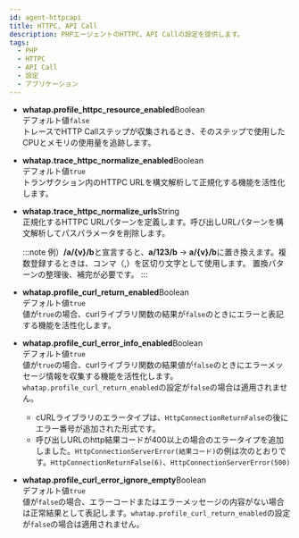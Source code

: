 ```yaml
---
id: agent-httpcapi
title: HTTPC, API Call
description: PHPエージェントのHTTPC、API Callの設定を提供します。
tags:
  - PHP
  - HTTPC
  - API Call
  - 設定
  - アプリケーション
---
```


<!-- 페이지 구성 수정 필요 -->

-   **whatap.profile_httpc_resource_enabled**<span class='type'>Boolean</span><br/>
      デフォルト値`false`<br/>
      トレースでHTTP Callステップが収集されるとき、そのステップで使用したCPUとメモリの使用量を追跡します。

-   **whatap.trace_httpc_normalize_enabled**<span class='type'>Boolean</span><br/>
      デフォルト値`true`<br/>
      トランザクション内のHTTPC URLを構文解析して正規化する機能を活性化します。

-   **whatap.trace_httpc_normalize_urls**<span class='type'>String</span><br/>
        正規化するHTTPC URLパターンを定義します。呼び出しURLパターンを構文解析してパスパラメータを削除します。
    <!-- 아래 노트 내용 체크 필요 -->
    :::note
    例）**/a/{v}/b**と宣言すると、**a/123/b** → **a/{v}/b**に置き換えます。複数登録するときは、コンマ（,）を区切り文字として使用します。 置換パターンの整理後、補完が必要です。
    :::

-   **whatap.profile_curl_return_enabled**<span class='type'>Boolean</span><br/>
      デフォルト値`true`<br/>
      値が`true`の場合、curlライブラリ関数の結果が`false`のときにエラーと表記する機能を活性化します。

<!-- 가독성 떨어지고 보기 깔끔하지 않음 -->

-   **whatap.profile_curl_error_info_enabled**<span class='type'>Boolean</span><br/>
      デフォルト値`true`<br/>
      値が`true`の場合、curlライブラリ関数の結果値が`false`のときにエラーメッセージ情報を収集する機能を活性化します。`whatap.profile_curl_return_enabled`の設定が`false`の場合は適用されません。

    -   cURLライブラリのエラータイプは、`HttpConnectionReturnFalse`の後にエラー番号が追加された形式です。
    -   呼び出しURLのhttp結果コードが400以上の場合のエラータイプを追加しました。`HttpConnectionServerError(結果コード)`の例は次のとおりです。`HttpConnectionReturnFalse(6)`、`HttpConnectionServerError(500)`

-   **whatap.profile_curl_error_ignore_empty**<span class='type'>Boolean</span><br/>
      デフォルト値`true`<br/>
      値が`false`の場合、エラーコードまたはエラーメッセージの内容がない場合は正常結果として表記します。`whatap.profile_curl_return_enabled`の設定が`false`の場合は適用されません。 

